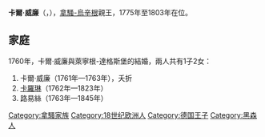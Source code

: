 {{Multiple issues|
{{Expand language|1=en|time=2021-01-15T07:22:46+00:00}}
{{Unreferenced|time=2021-01-15T07:22:46+00:00}}
{{Expand language|1=en|time=2021-01-15T07:32:45+00:00}}
{{Unreferenced|time=2021-01-15T07:32:45+00:00}}
}}
{{Infobox noble
| name        = 卡爾·威廉
| image       = Carl Wilhelm von Usingen Nassau.jpg
| succession  = 拿騷-烏辛根親王
| reign       = 1775年 — 1803年
| predecessor = [[卡爾_(拿騷-烏辛根親王)|卡爾]]
| successor   = [[腓特烈·奧古斯特_(拿騷-烏辛根)|腓特烈·奧古斯特]]
| birth_date  = {{birth date|1735|11|9|df=yes}}
| birth_place = [[烏辛根|烏辛根]]
| death_date  = {{death date and age|1803|5|17|1735|11|9|df=yes}}
| death_place = [[威斯巴登|威斯巴登]]
| noble family= [[拿騷王朝|拿騷王朝]]
| father      = [[卡爾_(拿騷-烏辛根親王)|拿騷-烏辛根親王卡爾]]
| mother      = 克里斯蒂安妮·威廉明妮
}}
'''卡爾·威廉'''（{{lang-de|Karl Wilhelm}}，{{bd|1735年|11月9日|1803年|5月17日}}），[[拿騷-烏辛根|拿騷-烏辛根]]親王，1775年至1803年在位。

== 家庭 ==
1760年，卡爾·威廉與萊寧根-達格斯堡的{{le|卡羅琳·費莉齊塔 (萊寧根-達格斯堡)|Countess Caroline Felizitas of Leiningen-Dagsburg|卡羅琳·費莉齊塔}}結婚，兩人共有1子2女：
# 卡爾·威廉（1761年—1763年），夭折
# [[拿騷-烏辛根的卡羅琳|卡羅琳]]（1762年—1823年）
# 路易絲（1763年—1845年）

[[Category:拿騷家族|Category:拿騷家族]]
[[Category:18世纪欧洲人|Category:18世纪欧洲人]]
[[Category:德国王子|Category:德国王子]]
[[Category:黑森人|Category:黑森人]]